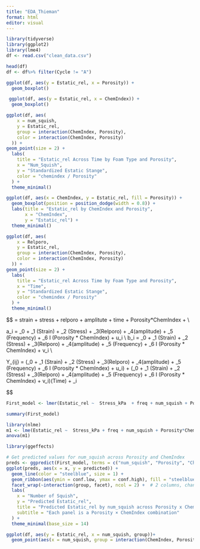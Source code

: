 ```yaml
---
title: "EDA_Thieman"
format: html
editor: visual
---
```


```r
library(tidyverse)
library(ggplot2)
library(lme4)
df <- read.csv("clean_data.csv")
```

```r
head(df)
df <- df%>% filter(Cycle != "A")
```

```r
ggplot(df, aes(y = Estatic_rel, x = Porosity)) + 
  geom_boxplot()

```

```r
 ggplot(df, aes(y = Estatic_rel, x = ChemIndex)) + 
  geom_boxplot()
```
```r

ggplot(df, aes(
    x = num_squish,
    y = Estatic_rel,
    group = interaction(ChemIndex, Porosity),
    color = interaction(ChemIndex, Porosity)
  )) +
geom_point(size = 2) +
  labs(
    title = "Estatic_rel Across Time by Foam Type and Porosity",
    x = "Num_Squish",
    y = "Standardized Estatic Stange",
    color = "chemindex / Porosity"
  ) +
  theme_minimal()

```
```r
ggplot(df, aes(x = ChemIndex, y = Estatic_rel, fill = Porosity)) +
  geom_boxplot(position = position_dodge(width = 0.8)) +
  labs(title = "Estatic_rel by ChemIndex and Porosity",
       x = "ChemIndex",
       y = "Estatic_rel") +
  theme_minimal()
```

```r
ggplot(df, aes(
    x = Relporo,
    y = Estatic_rel,
    group = interaction(ChemIndex, Porosity),
    color = interaction(ChemIndex, Porosity)
  )) +
geom_point(size = 2) +
  labs(
    title = "Estatic_rel Across Time by Foam Type and Porosity",
    x = "Time",
    y = "Standardized Estatic Stange",
    color = "chemindex / Porosity"
  ) +
  theme_minimal()
```

$$
\widehat{\text{Estatic_relative}} = strain + stress + relporo + amplitute + time + Porosity*ChemIndex + \epsilon\\

a_i = \alpha _0 + \alpha_1 (Strain) + \alpha_2 (Stress) + \alpha_3(Relporo) + \alpha_4(amplitude) + \alpha_5 (Frequency) + \alpha_6 I (Porosity * ChemIndex) + u_i \\
b_i = \beta _0 + \beta_1 (Strain) + \beta_2 (Stress) + \beta_3(Relporo) + \beta_4(amplitude) + \beta_5 (Frequency) + \beta_6 I (Porosity * ChemIndex) + v_i \\

Y_{ij} = (\alpha _0 + \alpha_1 (Strain) + \alpha_2 (Stress) + \alpha_3(Relporo) + \alpha_4(amplitude) + \alpha_5 (Frequency) + \alpha_6 I (Porosity * ChemIndex) + u_i) + (\beta _0 + \beta_1 (Strain) + \beta_2 (Stress) + \beta_3(Relporo) + \beta_4(amplitude) + \beta_5 (Frequency) + \beta_6 I (Porosity * ChemIndex) + v_i)(Time) + \epsilon_i


$$
```r

First_model <- lmer(Estatic_rel ~  Stress_kPa  + freq + num_squish + Porosity*ChemIndex + amp*ChemIndex + freq * num_squish + (1|SampleCode), data = df)

summary(First_model)

library(nlme)
m1 <- lme(Estatic_rel ~  Stress_kPa + freq + num_squish + Porosity*ChemIndex  + freq * num_squish ,random=~1|SampleCode,data=df)
anova(m1)


```
```r
library(ggeffects)

# Get predicted values for num_squish across Porosity and ChemIndex
preds <- ggpredict(First_model, terms = c("num_squish", "Porosity", "ChemIndex"))
ggplot(preds, aes(x = x, y = predicted)) +
  geom_line(color = "steelblue", size = 1) +
  geom_ribbon(aes(ymin = conf.low, ymax = conf.high), fill = "steelblue", alpha = 0.2) +
  facet_wrap(~interaction(group, facet), ncol = 2) +  # 2 columns, change as needed
  labs(
    x = "Number of Squish",
    y = "Predicted Estatic_rel",
    title = "Predicted Estatic_rel by num_squish across Porosity x ChemIndex",
    subtitle = "Each panel is a Porosity × ChemIndex combination"
  ) +
  theme_minimal(base_size = 14)

```
```r
ggplot(df, aes(y = Estatic_rel, x = num_squish, group))+
  geom_point(aes(x = num_squish, group = interaction(ChemIndex, Porosity)), color = interaction(ChemIndex, Porosity))
```


